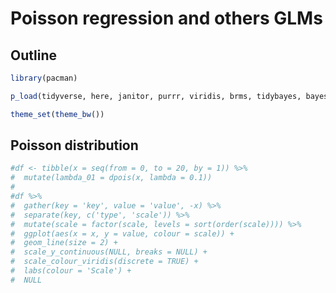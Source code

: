# Poisson regression and others GLMs

## Outline


```r

library(pacman)

p_load(tidyverse, here, janitor, purrr, viridis, brms, tidybayes, bayesplot)

theme_set(theme_bw())

```


## Poisson distribution

```r

#df <- tibble(x = seq(from = 0, to = 20, by = 1)) %>%
#  mutate(lambda_01 = dpois(x, lambda = 0.1))
#
#df %>%
#  gather(key = 'key', value = 'value', -x) %>% 
#  separate(key, c('type', 'scale')) %>%
#  mutate(scale = factor(scale, levels = sort(order(scale)))) %>%
#  ggplot(aes(x = x, y = value, colour = scale)) +
#  geom_line(size = 2) +
#  scale_y_continuous(NULL, breaks = NULL) +
#  scale_colour_viridis(discrete = TRUE) +
#  labs(colour = 'Scale') +
#  NULL


```



